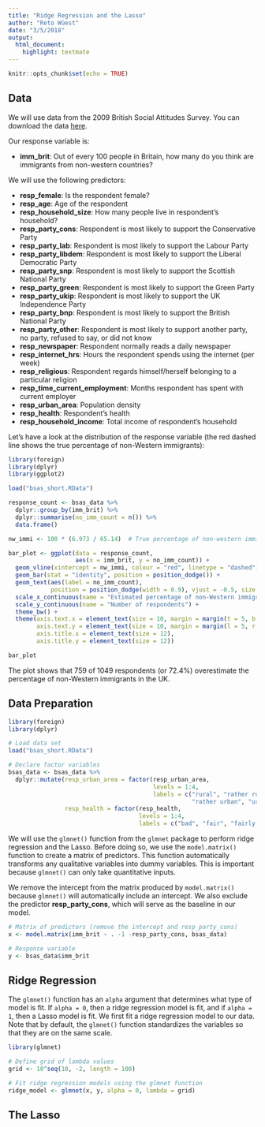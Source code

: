 ```yaml
---
title: "Ridge Regression and the Lasso"
author: "Reto Wüest"
date: "3/5/2018"
output:
  html_document:
    highlight: textmate
---
```


```r
knitr::opts_chunk$set(echo = TRUE)
```

## Data

We will use data from the 2009 British Social Attitudes Survey. You can download the data [here](bsas_short.RData).

Our response variable is:

- **imm_brit**: Out of every 100 people in Britain, how many do you think are immigrants from non-western countries?

We will use the following predictors:

- **resp_female**: Is the respondent female?
- **resp_age**: Age of the respondent
- **resp_household_size**: How many people live in respondent's household?
- **resp_party_cons**: Respondent is most likely to support the Conservative Party
- **resp_party_lab**: Respondent is most likely to support the Labour Party
- **resp_party_libdem**: Respondent is most likely to support the Liberal Democratic Party
- **resp_party_snp**: Respondent is most likely to support the Scottish National Party
- **resp_party_green**: Respondent is most likely to support the Green Party
- **resp_party_ukip**: Respondent is most likely to support the UK Independence Party
- **resp_party_bnp**: Respondent is most likely to support the British National Party
- **resp_party_other**: Respondent is most likely to support another party, no party, refused to say, or did not know
- **resp_newspaper**: Respondent normally reads a daily newspaper
- **resp_internet_hrs**: Hours the respondent spends using the internet (per week)
- **resp_religious**: Respondent regards himself/herself belonging to a particular religion
- **resp_time_current_employment**: Months respondent has spent with current employer
- **resp_urban_area**: Population density
- **resp_health**: Respondent's health
- **resp_household_income**: Total income of respondent's household

Let's have a look at the distribution of the response variable (the red dashed line shows the true percentage of non-Western immigrants):

```r
library(foreign)
library(dplyr)
library(ggplot2)

load("bsas_short.RData")

response_count <- bsas_data %>%
  dplyr::group_by(imm_brit) %>%
  dplyr::summarise(no_imm_count = n()) %>%
  data.frame()

nw_immi <- 100 * (6.973 / 65.14)  # True percentage of non-western immigrants in the UK

bar_plot <- ggplot(data = response_count,
                   aes(x = imm_brit, y = no_imm_count)) +
  geom_vline(xintercept = nw_immi, colour = "red", linetype = "dashed") +
  geom_bar(stat = "identity", position = position_dodge()) +
  geom_text(aes(label = no_imm_count),
            position = position_dodge(width = 0.9), vjust = -0.5, size = 2) +
  scale_x_continuous(name = "Estimated percentage of non-Western immigrants") +
  scale_y_continuous(name = "Number of respondents") +
  theme_bw() +
  theme(axis.text.x = element_text(size = 10, margin = margin(t = 5, b = 5)),
        axis.text.y = element_text(size = 10, margin = margin(l = 5, r = 5)),
        axis.title.x = element_text(size = 12),
        axis.title.y = element_text(size = 12))

bar_plot
```

The plot shows that 759 of 1049 respondents (or 72.4%) overestimate the percentage of non-Western immigrants in the UK.

## Data Preparation

```r
library(foreign)
library(dplyr)

# Load data set
load("bsas_short.RData")

# Declare factor variables
bsas_data <- bsas_data %>%
  dplyr::mutate(resp_urban_area = factor(resp_urban_area,
                                         levels = 1:4,
                                         labels = c("rural", "rather rural",
                                                    "rather urban", "urban")),
                resp_health = factor(resp_health,
                                     levels = 1:4,
                                     labels = c("bad", "fair", "fairly good", "good")))
```

We will use the `glmnet()` function from the `glmnet` package to perform ridge regression and the Lasso. Before doing so, we use the `model.matrix()` function to create a matrix of predictors. This function automatically transforms any qualitative variables into dummy variables. This is important because `glmnet()` can only take quantitative inputs.

We remove the intercept from the matrix produced by `model.matrix()` because `glmnet()` will automatically include an intercept. We also exclude the predictor **resp_party_cons**, which will serve as the baseline in our model.

```r
# Matrix of predictors (remove the intercept and resp_party_cons)
x <- model.matrix(imm_brit ~ . -1 -resp_party_cons, bsas_data)

# Response variable
y <- bsas_data$imm_brit
```

## Ridge Regression

The `glmnet()` function has an `alpha` argument that determines what type of model is fit. If `alpha = 0`, then a ridge regression model is fit, and if `alpha = 1`, then a Lasso model is fit. We first fit a ridge regression model to our data. Note that by default, the `glmnet()` function standardizes the variables so that they are on the same scale.

```r
library(glmnet)

# Define grid of lambda values
grid <- 10^seq(10, -2, length = 100)

# Fit ridge regression models using the glmnet function
ridge_model <- glmnet(x, y, alpha = 0, lambda = grid)
```

## The Lasso
